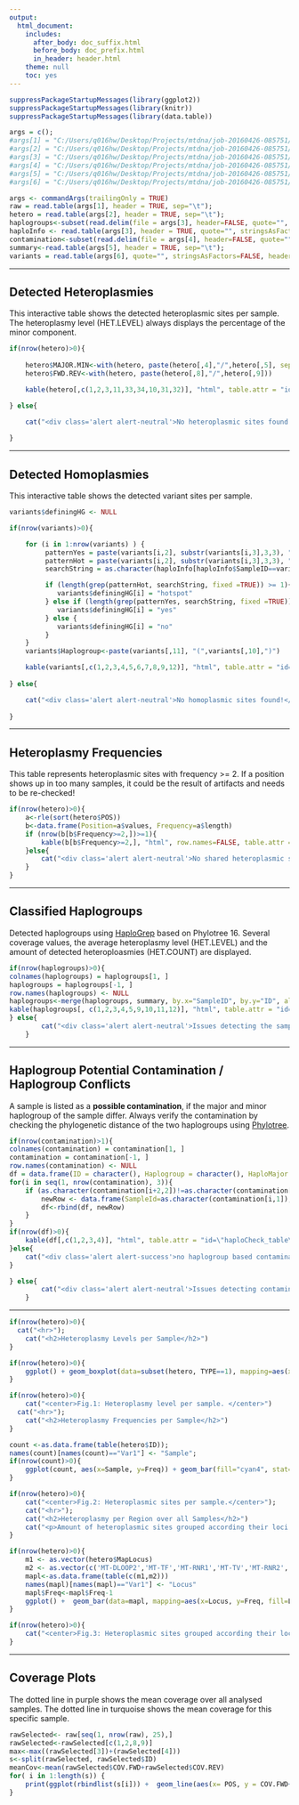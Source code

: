 ---
output:
  html_document:
    includes:
      after_body: doc_suffix.html
      before_body: doc_prefix.html
      in_header: header.html
    theme: null
    toc: yes
---


```{r echo=FALSE, warning=FALSE, message=FALSE, fig.width=12, fig.height=10}
suppressPackageStartupMessages(library(ggplot2))
suppressPackageStartupMessages(library(knitr))
suppressPackageStartupMessages(library(data.table))

args = c();
#args[1] = "C:/Users/q016hw/Desktop/Projects/mtdna/job-20160426-085751/raw/raw.txt";
#args[2] = "C:/Users/q016hw/Desktop/Projects/mtdna/job-20160426-085751/heteroplasmies/heteroplasmies.txt";
#args[3] = "C:/Users/q016hw/Desktop/Projects/mtdna/job-20160426-085751/haplogroups/haplogroups.txt";
#args[4] = "C:/Users/q016hw/Desktop/Projects/mtdna/job-20160426-085751/haplogroupsCheck/haplogroupsCheck.txt";
#args[5] = "C:/Users/q016hw/Desktop/Projects/mtdna/job-20160426-085751/summary/summary.txt";
#args[6] = "C:/Users/q016hw/Desktop/Projects/mtdna/job-20160426-085751/variants/variants.txt";

args <- commandArgs(trailingOnly = TRUE)
raw = read.table(args[1], header = TRUE, sep="\t");
hetero = read.table(args[2], header = TRUE, sep="\t");
haplogroups<-subset(read.delim(file = args[3], header=FALSE, quote="", stringsAsFactors=FALSE, as.is = TRUE)[1:4], select = c(V1, V3, V4))
haploInfo <- read.table(args[3], header = TRUE, quote="", stringsAsFactors=FALSE, sep="\t");
contamination<-subset(read.delim(file = args[4], header=FALSE, quote="", stringsAsFactors=FALSE, as.is = TRUE)[1:4], select = c(V1,V3, V4))
summary<-read.table(args[5], header = TRUE, sep="\t");
variants = read.table(args[6], quote="", stringsAsFactors=FALSE, header = TRUE, sep="\t");
```

----

## Detected Heteroplasmies 


This interactive table shows the detected heteroplasmic sites per sample. The heteroplasmy level (HET.LEVEL) always displays the percentage of the minor component.

```{r echo=FALSE, results='asis'}
if(nrow(hetero)>0){
	
	hetero$MAJOR.MIN<-with(hetero, paste(hetero[,4],"/",hetero[,5], sep=""))
	hetero$FWD.REV<-with(hetero, paste(hetero[,8],"/",hetero[,9]))

	kable(hetero[,c(1,2,3,11,33,34,10,31,32)], "html", table.attr = "id=\"hetero_table\" class=\"table table-bordered table-striped display responsive nowrap\"",caption = "TYPE: 1 = reliable heteroplasmy; 2 = Heteroplasmy in low complexity region (LCR); 3 = Major/Minor component are swapped for forward and reverse strand") 

} else{

	cat("<div class='alert alert-neutral'>No heteroplasmic sites found!</div>")
	
}
```

----

## Detected Homoplasmies


This interactive table shows the detected variant sites per sample. 

```{r echo=FALSE, results='asis'}
variants$definingHG <- NULL

if(nrow(variants)>0){

	for (i in 1:nrow(variants) ) {
         patternYes = paste(variants[i,2], substr(variants[i,3],3,3), " (yes)", sep="");
         patternHot = paste(variants[i,2], substr(variants[i,3],3,3), " (hotspot)", sep="");
         searchString = as.character(haploInfo[haploInfo$SampleID==variants[i,1],]$Polymorphisms);

         if (length(grep(patternHot, searchString, fixed =TRUE)) >= 1){
            variants$definingHG[i] = "hotspot"
         } else if (length(grep(patternYes, searchString, fixed =TRUE)) >= 1){
            variants$definingHG[i] = "yes"
         } else {
            variants$definingHG[i] = "no"
         }
	}           
	variants$Haplogroup<-paste(variants[,11], "(",variants[,10],")")

	kable(variants[,c(1,2,3,4,5,6,7,8,9,12)], "html", table.attr = "id=\"homo_table\" class=\"table table-bordered table-striped\"")
	 
} else{

	cat("<div class='alert alert-neutral'>No homoplasmic sites found!</div>")
	
}

```

----

## Heteroplasmy Frequencies

This table represents heteroplasmic sites with frequency >= 2. If a position shows up in too many samples, it could be the result of artifacts and needs to be re-checked!

```{r echo=FALSE, results='asis'}

if(nrow(hetero)>0){
	a<-rle(sort(hetero$POS)) 
	b<-data.frame(Position=a$values, Frequency=a$length)
	if (nrow(b[b$Frequency>=2,])>=1){
		kable(b[b$Frequency>=2,], "html", row.names=FALSE, table.attr = "id=\"hetero_freq\" class=\"table table-bordered table-striped\"",caption="")
	}else{
		cat("<div class='alert alert-neutral'>No shared heteroplasmic sites over samples have been detected</div>")
	}
}
```

----

## Classified Haplogroups

Detected haplogroups using <a href="http://haplogrep.uibk.ac.at">HaploGrep</a> based on Phylotree 16. Several coverage values, the average heteroplasmy level (HET.LEVEL) and the amount of detected heteroploasmies (HET.COUNT) are displayed.  


```{r echo=FALSE, results='asis', results='asis'}

if(nrow(haplogroups)>0){
colnames(haplogroups) = haplogroups[1, ]
haplogroups = haplogroups[-1, ]
row.names(haplogroups) <- NULL
haplogroups<-merge(haplogroups, summary, by.x="SampleID", by.y="ID", all.x=TRUE)
kable(haplogroups[, c(1,2,3,4,5,9,10,11,12)], "html", table.attr = "id=\"haplo_table\" class=\"table table-bordered table-striped\"")
} else{
		cat("<div class='alert alert-neutral'>Issues detecting the sample's haplogroup</div>")
	}
```

---

## Haplogroup Potential Contamination / Haplogroup Conflicts

A sample is listed as a <b> possible contamination</b>, if the major and minor haplogroup of the sample differ. 
Always verify the contamination by checking the phylogenetic distance of the two haplogroups using <a href="http://www.phylotree.org/tree/main.html">Phylotree</a>.

```{r echo=FALSE, results='asis'}
if(nrow(contamination)>1){
colnames(contamination) = contamination[1, ]
contamination = contamination[-1, ]
row.names(contamination) <- NULL
df = data.frame(ID = character(), Haplogroup = character(), HaploMajor = character(), HaploMinor = character())
for(i in seq(1, nrow(contamination), 3)){
    if (as.character(contamination[i+2,2])!=as.character(contamination[i+1,2])){
        newRow <- data.frame(SampleId=as.character(contamination[i,1]), Haplogroup=as.character(contamination[i,2]), HaploMajor=as.character(contamination[i+1,2]), HaploMinor=as.character(contamination[i+2,2]))
    	df<-rbind(df, newRow)
    }
}    
if(nrow(df)>0){
	kable(df[,c(1,2,3,4)], "html", table.attr = "id=\"haploCheck_table\" class=\"table table-bordered table-striped\"")
}else{
	cat("<div class='alert alert-success'>no haplogroup based contamination detected</div>")
}

} else{
		cat("<div class='alert alert-neutral'>Issues detecting contamination in the sample's </div>")
	}


```

---


```{r, echo=FALSE, results='asis'}
if(nrow(hetero)>0){
  cat("<hr>");
	cat("<h2>Heteroplasmy Levels per Sample</h2>")
}
```

```{r echo=FALSE, fig.width=12, fig.height=10}
if(nrow(hetero)>0){
	ggplot() + geom_boxplot(data=subset(hetero, TYPE==1), mapping=aes(x=ID, y=HET.LEVEL, color=ID)) + theme(legend.position = "none") + theme(axis.text.x=element_text(angle=+90))
} 
```

```{r, echo=FALSE, results='asis'}
if(nrow(hetero)>0){
	cat("<center>Fig.1: Heteroplasmy level per sample. </center>")
  cat("<hr>");
	cat("<h2>Heteroplasmy Frequencies per Sample</h2>")
}
```

```{r echo=FALSE, fig.width=12, fig.height=10}
count <-as.data.frame(table(hetero$ID));
names(count)[names(count)=="Var1"] <- "Sample";
if(nrow(count)>0){
	ggplot(count, aes(x=Sample, y=Freq)) + geom_bar(fill="cyan4", stat='identity') + theme(axis.text.x=element_text(angle=+90))
}
```

```{r, echo=FALSE, results='asis'}
if(nrow(hetero)>0){
	cat("<center>Fig.2: Heteroplasmic sites per sample.</center>");
	cat("<hr>");
	cat("<h2>Heteroplasmy per Region over all Samples</h2>")
	cat("<p>Amount of heteroplasmic sites grouped according their loci on the mitochondrial genome.</p>")
}
```

```{r echo=FALSE, fig.width=12, fig.height=5, results='asis'}
if(nrow(hetero)>0){
	m1 <- as.vector(hetero$MapLocus)
	m2 <- as.vector(c('MT-DLOOP2','MT-TF','MT-RNR1','MT-TV','MT-RNR2','MT-TL1','MT-ND1','MT-TI','MT-TQ','MT-TM','MT-ND2','MT-TW','MT-TA','MT-TN','MT-TC','MT-TY','MT-CO1','MT-TS1','MT-TD','MT-CO2','MT-TK','MT-ATP8','MT-ATP6','MT-CO3','MT-TG','MT-ND3','MT-TR','MT-ND4L','MT-ND4','MT-TH','MT-TS2','MT-TL2','MT-ND5','MT-ND6','MT-TE','MT-CYB','MT-TT','MT-TP','MT-DLOOP1', ' '))
	mapl<-as.data.frame(table(c(m1,m2)))
	names(mapl)[names(mapl)=="Var1"] <- "Locus"
	mapl$Freq<-mapl$Freq-1
	ggplot() +  geom_bar(data=mapl, mapping=aes(x=Locus, y=Freq, fill=Locus), stat='identity') + theme(axis.text.x=element_text(angle=+90)) + theme(legend.position = "none")
}
```

```{r, echo=FALSE, results='asis'}
if(nrow(hetero)>0){
	cat("<center>Fig.3: Heteroplasmic sites grouped according their loci on the mitochondrial genome. </center>");
}
```

----

## Coverage Plots

The dotted line in purple shows the mean coverage over all analysed samples. The dotted line in turquoise shows the mean coverage for this specific sample.


```{r echo=FALSE, fig.width=5.5, fig.height=4, result='asis'}
rawSelected<- raw[seq(1, nrow(raw), 25),]
rawSelected<-rawSelected[c(1,2,8,9)]
max<-max((rawSelected[3])+(rawSelected[4]))
s<-split(rawSelected, rawSelected$ID)
meanCov<-mean(rawSelected$COV.FWD+rawSelected$COV.REV)
for( i in 1:length(s)) {
	print(ggplot(rbindlist(s[i])) +  geom_line(aes(x= POS, y = COV.FWD+COV.REV), colour="#E69F00")  + geom_hline(aes(yintercept=mean(COV.FWD+COV.REV)), colour="#0072B2", linetype="dashed")+ geom_hline(aes(yintercept=meanCov), colour="#7200B2", linetype="dashed") + xlab("mtDNA position") + ylab("Coverage") + ylim(c(0, max)) +ggtitle(names(s)[i]) )
}

```

<script type="text/javascript">
  $(document).ready(function() {
  	$('#hetero_table').DataTable({
  	
       responsive: {
            details: {
                display: $.fn.dataTable.Responsive.display.modal( {
                    header: function ( row ) {
                        var data = row.data();
                        return 'Details for '+data[0];
                    }
                } ),
                renderer: function ( api, rowIdx, columns ) {
                    var data = $.map( columns, function ( col, i ) {
                        return '<b>' + col.title+':'+'</b><br>'+
                                col.data+'<br><hr>';
                    } ).join('');
 
                    return $('<div/>').append( data );
                }
            }
       },
         
       "fnRowCallback": function( nRow, aData, iDisplayIndex, iDisplayIndexFull ) {
          if ( aData[6] != "1" ){
            $('td', nRow).css('background-color', '#f2dede');
          }
       }
  	
  	});
	} );
</script>

<script type="text/javascript">
  $(document).ready(function() {
  	$('#homo_table').DataTable({
    	"fnRowCallback": function( nRow, aData, iDisplayIndex, iDisplayIndexFull ) {
            if ( aData[7].startsWith("no")){
              $('td', nRow).css('font-weight', 'bold');
            }
         }
  	});
	} );
</script>

<script type="text/javascript">
  $(document).ready(function() {
  	$('#hetero_freq').DataTable();
	} );
</script>

<script type="text/javascript">
  $(document).ready(function() {
  	$('#haplo_table').DataTable();
	} );
	
  $(document).ready(function() {
  	$('#haploCheck_table').DataTable();
	} );	

</script>
